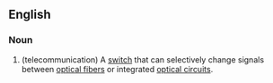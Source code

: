 ==English==
{{wikipedia}}
===Noun===
{{en-noun}}

# (telecommunication) A [[switch]] that can selectively change signals between [[optical fiber]]s or integrated [[optical circuit]]s.